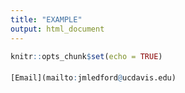 ```yaml
---
title: "EXAMPLE"
output: html_document
---
```


```r
knitr::opts_chunk$set(echo = TRUE)
```

####
```r
[Email](mailto:jmledford@ucdavis.edu)



```

```r
```

